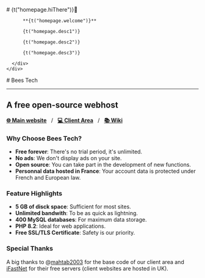 
<BaseLayout title="Home">
  <BaseCard title="Home">
    <div class="flex">
      <div class="p-6">
          # {t("homepage.hiThere")}👋
          

          **{t("homepage.welcome")}**
          
          {t("homepage.desc1")}

          {t("homepage.desc2")}

          {t("homepage.desc3")}
          
      </div>
    </div>

  </BaseCard>

  <BaseCard title="Bees Tech" image="/index.webp">
# Bees Tech

---

## A free open-source webhost

[**🌐 Main website**](https://beestech.fr)&nbsp;&nbsp;&nbsp;/&nbsp;&nbsp;&nbsp;[**💻 Client Area**](https://app.beestech.fr)&nbsp;&nbsp;&nbsp;/&nbsp;&nbsp;&nbsp;[**📚 Wiki**](https://wiki.beestech.fr/en/)

### Why Choose Bees Tech?

- **Free forever**: There's no trial period, it's unlimited.
- **No ads**: We don't display ads on your site.
- **Open source**: You can take part in the development of new functions.
- **Personnal data hosted in France**: Your account data is protected under French and European law.

### Feature Highlights

- **5 GB of disck space**: Sufficient for most sites.
- **Unlimited bandwith**: To be as quick as lightning.
- **400 MySQL databases**: For maximum data storage.
- **PHP 8.2**: Ideal for web applications.
- **Free SSL/TLS Certificate**: Safety is our priority.


### Special Thanks

A big thanks to @[mahtab2003](https://github.com/mahtab2003/) for the base code of our client area and [iFastNet](https://ifastnet.com) for their free servers (client websites are hosted in UK).


  </BaseCard>
</BaseLayout>

